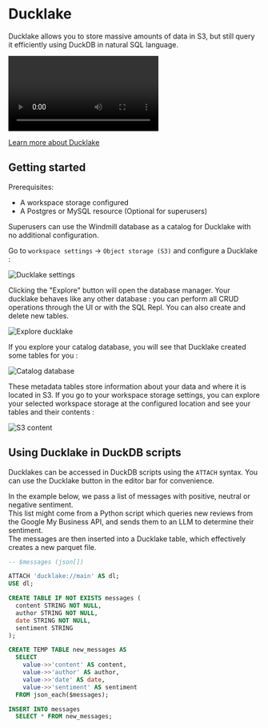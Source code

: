 # Ducklake

Ducklake allows you to store massive amounts of data in S3, but still query it efficiently using DuckDB in natural SQL language.

<video
	className="border-2 rounded-lg object-cover w-full h-full dark:border-gray-800"
	autoPlay
	controls
	id="main-video"
	src="/videos/ducklake_demo.mp4"
/>
<br />

[Learn more about Ducklake](https://ducklake.select//)

## Getting started

Prerequisites:

- A workspace storage configured
- A Postgres or MySQL resource (Optional for superusers)

Superusers can use the Windmill database as a catalog for Ducklake with no additional configuration.

Go to `workspace settings` -> `Object storage (S3)` and configure a Ducklake :

![Ducklake settings](./ducklake_settings.png 'Ducklake settings')

Clicking the "Explore" button will open the database manager. Your ducklake behaves like any other database : you can perform all CRUD operations through the UI or with the SQL Repl. You can also create and delete new tables.

![Explore ducklake](./ducklake_db_manager.png 'Explore ducklake')

If you explore your catalog database, you will see that Ducklake created some tables for you :

![Catalog database](./ducklake_catalog_db.png 'Catalog database')

These metadata tables store information about your data and where it is located in S3.
If you go to your workspace storage settings, you can explore your selected workspace storage at the configured location and see your tables and their contents :

![S3 content](./ducklake_s3_content.png 'S3 content')

## Using Ducklake in DuckDB scripts

Ducklakes can be accessed in DuckDB scripts using the `ATTACH` syntax. You can use the Ducklake button in the editor bar for convenience.

In the example below, we pass a list of messages with positive, neutral or negative sentiment.  
This list might come from a Python script which queries new reviews from the Google My Business API,
and sends them to an LLM to determine their sentiment.  
The messages are then inserted into a Ducklake table, which effectively creates a new parquet file.

```sql
-- $messages (json[])

ATTACH 'ducklake://main' AS dl;
USE dl;

CREATE TABLE IF NOT EXISTS messages (
  content STRING NOT NULL,
  author STRING NOT NULL,
  date STRING NOT NULL,
  sentiment STRING
);

CREATE TEMP TABLE new_messages AS
  SELECT
    value->>'content' AS content,
    value->>'author' AS author,
    value->>'date' AS date,
    value->>'sentiment' AS sentiment
  FROM json_each($messages);

INSERT INTO messages
  SELECT * FROM new_messages;
```
